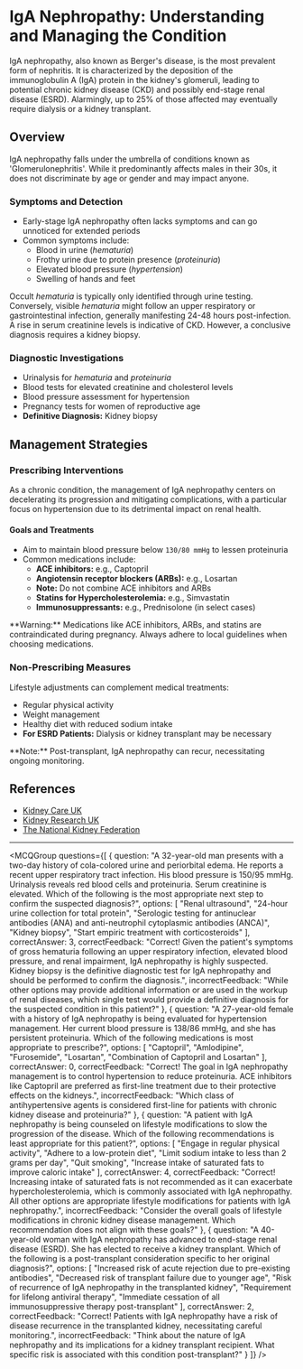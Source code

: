 
# IgA Nephropathy: Understanding and Managing the Condition

IgA nephropathy, also known as Berger's disease, is the most prevalent form of nephritis. It is characterized by the deposition of the immunoglobulin A (IgA) protein in the kidney's glomeruli, leading to potential chronic kidney disease (CKD) and possibly end-stage renal disease (ESRD). Alarmingly, up to 25% of those affected may eventually require dialysis or a kidney transplant.

## Overview

IgA nephropathy falls under the umbrella of conditions known as 'Glomerulonephritis'. While it predominantly affects males in their 30s, it does not discriminate by age or gender and may impact anyone.

### Symptoms and Detection

- Early-stage IgA nephropathy often lacks symptoms and can go unnoticed for extended periods
- Common symptoms include:
  - Blood in urine (*hematuria*)
  - Frothy urine due to protein presence (*proteinuria*)
  - Elevated blood pressure (*hypertension*)
  - Swelling of hands and feet

Occult *hematuria* is typically only identified through urine testing. Conversely, visible *hematuria* might follow an upper respiratory or gastrointestinal infection, generally manifesting 24-48 hours post-infection. A rise in serum creatinine levels is indicative of CKD. However, a conclusive diagnosis requires a kidney biopsy.

### Diagnostic Investigations

- Urinalysis for *hematuria* and *proteinuria*
- Blood tests for elevated creatinine and cholesterol levels
- Blood pressure assessment for hypertension
- Pregnancy tests for women of reproductive age
- **Definitive Diagnosis:** Kidney biopsy

## Management Strategies

### Prescribing Interventions

As a chronic condition, the management of IgA nephropathy centers on decelerating its progression and mitigating complications, with a particular focus on hypertension due to its detrimental impact on renal health.

#### Goals and Treatments

- Aim to maintain blood pressure below `130/80 mmHg` to lessen proteinuria
- Common medications include:
  - **ACE inhibitors:** e.g., Captopril
  - **Angiotensin receptor blockers (ARBs):** e.g., Losartan
  - **Note:** Do not combine ACE inhibitors and ARBs
  - **Statins for Hypercholesterolemia:** e.g., Simvastatin
  - **Immunosuppressants:** e.g., Prednisolone (in select cases)

<Callout emoji="⚠️">
**Warning:** Medications like ACE inhibitors, ARBs, and statins are contraindicated during pregnancy. Always adhere to local guidelines when choosing medications.
</Callout>

### Non-Prescribing Measures

Lifestyle adjustments can complement medical treatments:

- Regular physical activity
- Weight management
- Healthy diet with reduced sodium intake
- **For ESRD Patients:** Dialysis or kidney transplant may be necessary

<Callout>
**Note:** Post-transplant, IgA nephropathy can recur, necessitating ongoing monitoring.
</Callout>

## References

- [Kidney Care UK](https://www.kidneycareuk.org/)
- [Kidney Research UK](https://kidneyresearchuk.org/)
- [The National Kidney Federation](https://www.kidney.org.uk/)

---

<MCQGroup questions={[
  {
    question: "A 32-year-old man presents with a two-day history of cola-colored urine and periorbital edema. He reports a recent upper respiratory tract infection. His blood pressure is 150/95 mmHg. Urinalysis reveals red blood cells and proteinuria. Serum creatinine is elevated. Which of the following is the most appropriate next step to confirm the suspected diagnosis?",
    options: [
      "Renal ultrasound",
      "24-hour urine collection for total protein",
      "Serologic testing for antinuclear antibodies (ANA) and anti-neutrophil cytoplasmic antibodies (ANCA)",
      "Kidney biopsy",
      "Start empiric treatment with corticosteroids"
    ],
    correctAnswer: 3,
    correctFeedback: "Correct! Given the patient's symptoms of gross hematuria following an upper respiratory infection, elevated blood pressure, and renal impairment, IgA nephropathy is highly suspected. Kidney biopsy is the definitive diagnostic test for IgA nephropathy and should be performed to confirm the diagnosis.",
    incorrectFeedback: "While other options may provide additional information or are used in the workup of renal diseases, which single test would provide a definitive diagnosis for the suspected condition in this patient?"
  },
  {
    question: "A 27-year-old female with a history of IgA nephropathy is being evaluated for hypertension management. Her current blood pressure is 138/86 mmHg, and she has persistent proteinuria. Which of the following medications is most appropriate to prescribe?",
    options: [
      "Captopril",
      "Amlodipine",
      "Furosemide",
      "Losartan",
      "Combination of Captopril and Losartan"
    ],
    correctAnswer: 0,
    correctFeedback: "Correct! The goal in IgA nephropathy management is to control hypertension to reduce proteinuria. ACE inhibitors like Captopril are preferred as first-line treatment due to their protective effects on the kidneys.",
    incorrectFeedback: "Which class of antihypertensive agents is considered first-line for patients with chronic kidney disease and proteinuria?"
  },
  {
    question: "A patient with IgA nephropathy is being counseled on lifestyle modifications to slow the progression of the disease. Which of the following recommendations is least appropriate for this patient?",
    options: [
      "Engage in regular physical activity",
      "Adhere to a low-protein diet",
      "Limit sodium intake to less than 2 grams per day",
      "Quit smoking",
      "Increase intake of saturated fats to improve caloric intake"
    ],
    correctAnswer: 4,
    correctFeedback: "Correct! Increasing intake of saturated fats is not recommended as it can exacerbate hypercholesterolemia, which is commonly associated with IgA nephropathy. All other options are appropriate lifestyle modifications for patients with IgA nephropathy.",
    incorrectFeedback: "Consider the overall goals of lifestyle modifications in chronic kidney disease management. Which recommendation does not align with these goals?"
  },
  {
    question: "A 40-year-old woman with IgA nephropathy has advanced to end-stage renal disease (ESRD). She has elected to receive a kidney transplant. Which of the following is a post-transplant consideration specific to her original diagnosis?",
    options: [
      "Increased risk of acute rejection due to pre-existing antibodies",
      "Decreased risk of transplant failure due to younger age",
      "Risk of recurrence of IgA nephropathy in the transplanted kidney",
      "Requirement for lifelong antiviral therapy",
      "Immediate cessation of all immunosuppressive therapy post-transplant"
    ],
    correctAnswer: 2,
    correctFeedback: "Correct! Patients with IgA nephropathy have a risk of disease recurrence in the transplanted kidney, necessitating careful monitoring.",
    incorrectFeedback: "Think about the nature of IgA nephropathy and its implications for a kidney transplant recipient. What specific risk is associated with this condition post-transplant?"
  }
]} />